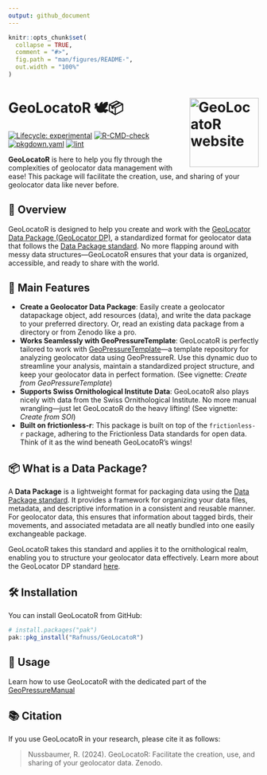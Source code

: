 ```yaml
---
output: github_document
---
```


<!-- README.md is generated from README.Rmd. Please edit that file -->

```r
knitr::opts_chunk$set(
  collapse = TRUE,
  comment = "#>",
  fig.path = "man/figures/README-",
  out.width = "100%"
)
```

# GeoLocatoR 🕊️📦 <a href="https://github.com/rafnuss/geolocator"><img src="man/figures/logo.png" align="right" height="139" alt="GeoLocatoR website" /></a>

<!-- badges: start -->
[![Lifecycle: experimental](https://img.shields.io/badge/lifecycle-experimental-orange.svg)](https://lifecycle.r-lib.org/articles/stages.html#experimental)
[![R-CMD-check](https://github.com/Rafnuss/GeoLocatoR/workflows/R-CMD-check.yaml/badge.svg)](https://github.com/Rafnuss/GeoLocatoR/actions/workflows/R-CMD-check.yaml)
[![pkgdown.yaml](https://github.com/Rafnuss/GeoLocatoR/actions/workflows/pkgdown.yaml/badge.svg)](https://github.com/Rafnuss/GeoLocatoR/actions/workflows/pkgdown.yaml)
[![lint](https://github.com/Rafnuss/GeoLocatoR/actions/workflows/lint.yaml/badge.svg)](https://github.com/Rafnuss/GeoLocatoR/actions/workflows/lint.yaml)
<!-- badges: end -->

**GeoLocatoR** is here to help you fly through the complexities of geolocator data management with ease! This package will facilitate the creation, use, and sharing of your geolocator data like never before.

## 🚀 Overview

GeoLocatoR is designed to help you create and work with the [GeoLocator Data Package (GeoLocator DP)](https://raphaelnussbaumer.com/GeoLocator-DP/), a standardized format for geolocator data that follows the [Data Package standard](https://datapackage.org/standard/data-package/). No more flapping around with messy data structures—GeoLocatoR ensures that your data is organized, accessible, and ready to share with the world.

## 🦅 Main Features

- **Create a Geolocator Data Package**: Easily create a geolocator datapackage object, add resources (data), and write the data package to your preferred directory. Or, read an existing data package from a directory or from Zenodo like a pro.
- **Works Seamlessly with GeoPressureTemplate**: GeoLocatoR is perfectly tailored to work with [GeoPressureTemplate](https://github.com/Rafnuss/GeoPressureTemplate)—a template repository for analyzing geolocator data using GeoPressureR. Use this dynamic duo to streamline your analysis, maintain a standardized project structure, and keep your geolocator data in perfect formation. (See vignette: *Create from GeoPressureTemplate*)
- **Supports Swiss Ornithological Institute Data**: GeoLocatoR also plays nicely with data from the Swiss Ornithological Institute. No more manual wrangling—just let GeoLocatoR do the heavy lifting! (See vignette: *Create from SOI*)
- **Built on frictionless-r**: This package is built on top of the `frictionless-r` package, adhering to the Frictionless Data standards for open data. Think of it as the wind beneath GeoLocatoR's wings!

## 📦 What is a Data Package?

A **Data Package** is a lightweight format for packaging data using the [Data Package standard](https://datapackage.org/standard/data-package/). It provides a framework for organizing your data files, metadata, and descriptive information in a consistent and reusable manner. For geolocator data, this ensures that information about tagged birds, their movements, and associated metadata are all neatly bundled into one easily exchangeable package.

GeoLocatoR takes this standard and applies it to the ornithological realm, enabling you to structure your geolocator data effectively. Learn more about the GeoLocator DP standard [here](https://raphaelnussbaumer.com/GeoLocator-DP/).

## 🛠️ Installation

You can install GeoLocatoR from GitHub:

```r
# install.packages("pak")
pak::pkg_install("Rafnuss/GeoLocatoR")
````

## 📖 Usage

Learn how to use GeoLocatoR with the dedicated part of the [GeoPressureManual](https://raphaelnussbaumer.com/GeoPressureManual/geolocator-intro.html)

## 📚 Citation

If you use GeoLocatoR in your research, please cite it as follows:

> Nussbaumer, R. (2024). GeoLocatoR: Facilitate the creation, use, and sharing of your geolocator data. Zenodo. 

